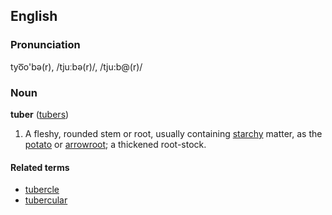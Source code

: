==English==
===Pronunciation===
tyo͞o'bə(r), /tjuːbə(r)/, /tju:b@(r)/

===Noun===
'''tuber''' ([[tubers]])

#A fleshy, rounded stem or root, usually containing [[starch]]y matter, as the [[potato]] or [[arrowroot]]; a thickened root-stock.

====Related terms====
*[[tubercle]]
*[[tubercular]]